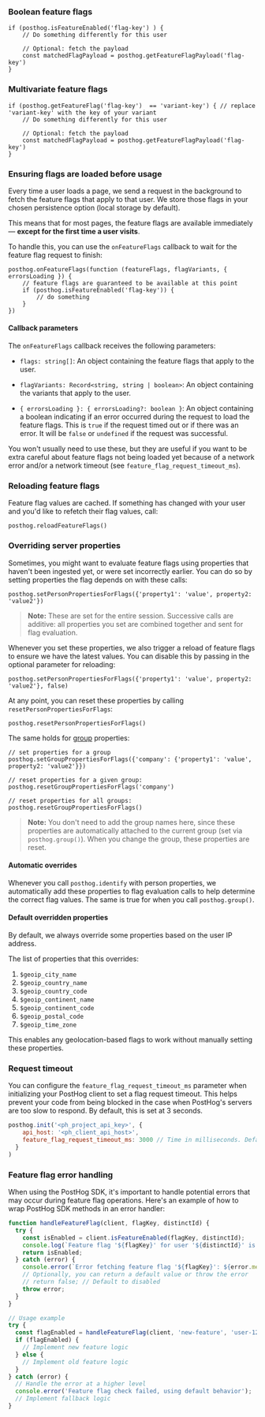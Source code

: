 ### Boolean feature flags

```js-web
if (posthog.isFeatureEnabled('flag-key') ) {
    // Do something differently for this user

    // Optional: fetch the payload
    const matchedFlagPayload = posthog.getFeatureFlagPayload('flag-key')
}
```

### Multivariate feature flags

```js-web
if (posthog.getFeatureFlag('flag-key')  == 'variant-key') { // replace 'variant-key' with the key of your variant
    // Do something differently for this user
    
    // Optional: fetch the payload
    const matchedFlagPayload = posthog.getFeatureFlagPayload('flag-key')
}
```

### Ensuring flags are loaded before usage

Every time a user loads a page, we send a request in the background to fetch the feature flags that apply to that user. We store those flags in your chosen persistence option (local storage by default).

This means that for most pages, the feature flags are available immediately — **except for the first time a user visits**.

To handle this, you can use the `onFeatureFlags` callback to wait for the feature flag request to finish:

```js-web
posthog.onFeatureFlags(function (featureFlags, flagVariants, { errorsLoading }) {
    // feature flags are guaranteed to be available at this point
    if (posthog.isFeatureEnabled('flag-key')) {
        // do something
    }
})
```

#### Callback parameters

The `onFeatureFlags` callback receives the following parameters:

- `flags: string[]`: An object containing the feature flags that apply to the user.

- `flagVariants: Record<string, string | boolean>`: An object containing the variants that apply to the user.

- `{ errorsLoading }: { errorsLoading?: boolean }`: An object containing a boolean indicating if an error occurred during the request to load the feature flags. This is `true` if the request timed out or if there was an error. It will be `false` or `undefined` if the request was successful.

You won't usually need to use these, but they are useful if you want to be extra careful about feature flags not being loaded yet because of a network error and/or a network timeout (see `feature_flag_request_timeout_ms`).

### Reloading feature flags

Feature flag values are cached. If something has changed with your user and you'd like to refetch their flag values, call:

```js-web
posthog.reloadFeatureFlags()
```

### Overriding server properties

Sometimes, you might want to evaluate feature flags using properties that haven't been ingested yet, or were set incorrectly earlier. You can do so by setting properties the flag depends on with these calls:

```js-web
posthog.setPersonPropertiesForFlags({'property1': 'value', property2: 'value2'})
```

> **Note:** These are set for the entire session. Successive calls are additive: all properties you set are combined together and sent for flag evaluation.

Whenever you set these properties, we also trigger a reload of feature flags to ensure we have the latest values. You can disable this by passing in the optional parameter for reloading:

```js-web
posthog.setPersonPropertiesForFlags({'property1': 'value', property2: 'value2'}, false)
```

At any point, you can reset these properties by calling `resetPersonPropertiesForFlags`:

```js-web
posthog.resetPersonPropertiesForFlags()
```

The same holds for [group](/manual/group-analytics) properties:

```js-web
// set properties for a group
posthog.setGroupPropertiesForFlags({'company': {'property1': 'value', property2: 'value2'}})

// reset properties for a given group:
posthog.resetGroupPropertiesForFlags('company')

// reset properties for all groups:
posthog.resetGroupPropertiesForFlags()
```

> **Note:** You don't need to add the group names here, since these properties are automatically attached to the current group (set via `posthog.group()`). When you change the group, these properties are reset.

#### Automatic overrides

Whenever you call `posthog.identify` with person properties, we automatically add these properties to flag evaluation calls to help determine the correct flag values. The same is true for when you call `posthog.group()`.

#### Default overridden properties

By default, we always override some properties based on the user IP address.

The list of properties that this overrides:

1. `$geoip_city_name`
2. `$geoip_country_name`
3. `$geoip_country_code`
4. `$geoip_continent_name`
5. `$geoip_continent_code`
6. `$geoip_postal_code`
7. `$geoip_time_zone`

This enables any geolocation-based flags to work without manually setting these properties.

### Request timeout

You can configure the `feature_flag_request_timeout_ms` parameter when initializing your PostHog client to set a flag request timeout. This helps prevent your code from being blocked in the case when PostHog's servers are too slow to respond. By default, this is set at 3 seconds.

```js
posthog.init('<ph_project_api_key>', { 
    api_host: '<ph_client_api_host>',
    feature_flag_request_timeout_ms: 3000 // Time in milliseconds. Default is 3000 (3 seconds).
  }
)
```

### Feature flag error handling

When using the PostHog SDK, it's important to handle potential errors that may occur during feature flag operations. Here's an example of how to wrap PostHog SDK methods in an error handler:

```js
function handleFeatureFlag(client, flagKey, distinctId) {
  try {
    const isEnabled = client.isFeatureEnabled(flagKey, distinctId);
    console.log(`Feature flag '${flagKey}' for user '${distinctId}' is ${isEnabled ? 'enabled' : 'disabled'}`);
    return isEnabled;
  } catch (error) {
    console.error(`Error fetching feature flag '${flagKey}': ${error.message}`);
    // Optionally, you can return a default value or throw the error
    // return false; // Default to disabled
    throw error;
  }
}

// Usage example
try {
  const flagEnabled = handleFeatureFlag(client, 'new-feature', 'user-123');
  if (flagEnabled) {  
    // Implement new feature logic
  } else {
    // Implement old feature logic
  }
} catch (error) {
  // Handle the error at a higher level
  console.error('Feature flag check failed, using default behavior');
  // Implement fallback logic
}
```